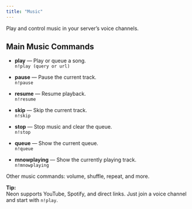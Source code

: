 ```yaml
---
title: "Music"
---
```


Play and control music in your server’s voice channels.

## Main Music Commands

- **play** — Play or queue a song.  
  `n!play (query or url)`

- **pause** — Pause the current track.  
  `n!pause`

- **resume** — Resume playback.  
  `n!resume`

- **skip** — Skip the current track.  
  `n!skip`

- **stop** — Stop music and clear the queue.  
  `n!stop`

- **queue** — Show the current queue.  
  `n!queue`

- **mnowplaying** — Show the currently playing track.  
  `n!mnowplaying`

Other music commands: volume, shuffle, repeat, and more.

**Tip:**  
Neon supports YouTube, Spotify, and direct links. Just join a voice channel and start with `n!play`.